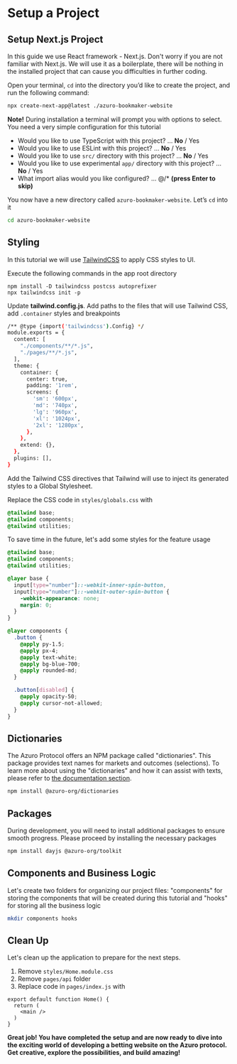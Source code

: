 # Setup a Project

## Setup Next.js Project

In this guide we use React framework - Next.js. Don't worry if you are not familiar with Next.js. We will use it
as a boilerplate, there will be nothing in the installed project that can cause you difficulties in further coding.

Open your terminal, `cd` into the directory you’d like to create the project, and run the following command:

```bash copy
npx create-next-app@latest ./azuro-bookmaker-website
```

**Note!** During installation a terminal will prompt you with options to select. You need a very simple configuration
for this tutorial

- Would you like to use TypeScript with this project? … **No** / Yes
- Would you like to use ESLint with this project? … **No** / Yes
- Would you like to use `src/` directory with this project? … **No** / Yes
- Would you like to use experimental `app/` directory with this project? … **No** / Yes
- What import alias would you like configured? … @/* **(press Enter to skip)**

You now have a new directory called `azuro-bookmaker-website`. Let’s `cd` into it

```bash
cd azuro-bookmaker-website
```


## Styling

In this tutorial we will use [TailwindCSS](https://beta.nextjs.org/docs/styling/tailwind-css) to apply CSS styles to UI.

Execute the following commands in the app root directory

```
npm install -D tailwindcss postcss autoprefixer
npx tailwindcss init -p
```

Update **tailwind.config.js**. Add paths to the files that will use Tailwind CSS, add `.container` styles and breakpoints

```bash {4,7-17} copy
/** @type {import('tailwindcss').Config} */
module.exports = {
  content: [
    "./components/**/*.js",
    "./pages/**/*.js",
  ],
  theme: {
    container: {
      center: true,
      padding: '1rem',
      screens: {
        'sm': '600px',
        'md': '740px',
        'lg': '960px',
        'xl': '1024px',
        '2xl': '1280px',
      },
    },
    extend: {},
  },
  plugins: [],
}
```

Add the Tailwind CSS directives that Tailwind will use to inject its generated styles to a Global Stylesheet.

Replace the CSS code in `styles/globals.css` with

```css copy
@tailwind base;
@tailwind components;
@tailwind utilities;
```

To save time in the future, let's add some styles for the feature usage

```css copy {5-29}
@tailwind base;
@tailwind components;
@tailwind utilities;

@layer base {
  input[type="number"]::-webkit-inner-spin-button,
  input[type="number"]::-webkit-outer-spin-button {
    -webkit-appearance: none;
    margin: 0;
  }
}

@layer components {
  .button {
    @apply py-1.5;
    @apply px-4;
    @apply text-white;
    @apply bg-blue-700;
    @apply rounded-md;
  }

  .button[disabled] {
    @apply opacity-50;
    @apply cursor-not-allowed;
  }
}
```


## Dictionaries

The Azuro Protocol offers an NPM package called "dictionaries". This package provides text names for markets and
outcomes (selections). To learn more about using the "dictionaries" and how it can assist with texts, please
refer to [the documentation section](/build-own-app/reference/dictionaries).

```bash copy
npm install @azuro-org/dictionaries
```


## Packages

During development, you will need to install additional packages to ensure smooth progress. Please proceed by
installing the necessary packages

```bash copy
npm install dayjs @azuro-org/toolkit
```


## Components and Business Logic

Let's create two folders for organizing our project files: "components" for storing the components that will be created
during this tutorial and "hooks" for storing all the business logic

```bash copy
mkdir components hooks
```


## Clean Up

Let's clean up the application to prepare for the next steps.

1. Remove `styles/Home.module.css`
2. Remove `pages/api` folder
3. Replace code in `pages/index.js` with
```tsx copy
export default function Home() {
  return (
    <main />
  )
}
```

**Great job! You have completed the setup and are now ready to dive into the exciting world of developing a betting
website on the Azuro protocol. Get creative, explore the possibilities, and build amazing!**
